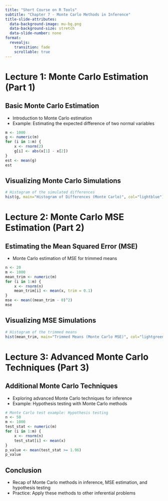 ```yaml
---
title: "Short Course on R Tools"
subtitle: "Chapter 7 - Monte Carlo Methods in Inference"
title-slide-attributes:
  data-background-image: mu-bg.png
  data-background-size: stretch
  data-slide-number: none
format: 
  revealjs:
    transition: fade
    scrollable: true
---
```


# Lecture 1: Monte Carlo Estimation (Part 1)

## Basic Monte Carlo Estimation

-   Introduction to Monte Carlo estimation
-   Example: Estimating the expected difference of two normal variables

```r
m <- 1000
g <- numeric(m)
for (i in 1:m) {
    x <- rnorm(2)
    g[i] <- abs(x[1] - x[2])
}
est <- mean(g)
est
```

## Visualizing Monte Carlo Simulations

```r
# Histogram of the simulated differences
hist(g, main="Histogram of Differences (Monte Carlo)", col="lightblue")
```

# Lecture 2: Monte Carlo MSE Estimation (Part 2)

## Estimating the Mean Squared Error (MSE)

-   Monte Carlo estimation of MSE for trimmed means

```r
n <- 20
m <- 1000
mean_trim <- numeric(m)
for (i in 1:m) {
    x <- rnorm(n)
    mean_trim[i] <- mean(x, trim = 0.1)
}
mse <- mean((mean_trim - 0)^2)
mse
```

## Visualizing MSE Simulations

```r
# Histogram of the trimmed means
hist(mean_trim, main="Trimmed Means (Monte Carlo MSE)", col="lightgreen")
```

# Lecture 3: Advanced Monte Carlo Techniques (Part 3)

## Additional Monte Carlo Techniques

-   Exploring advanced Monte Carlo techniques for inference
-   Example: Hypothesis testing with Monte Carlo methods

```r
# Monte Carlo test example: Hypothesis testing
n <- 50
m <- 1000
test_stat <- numeric(m)
for (i in 1:m) {
    x <- rnorm(n)
    test_stat[i] <- mean(x)
}
p_value <- mean(test_stat >= 1.96)
p_value
```

## Conclusion

-   Recap of Monte Carlo methods in inference, MSE estimation, and hypothesis testing
-   Practice: Apply these methods to other inferential problems
